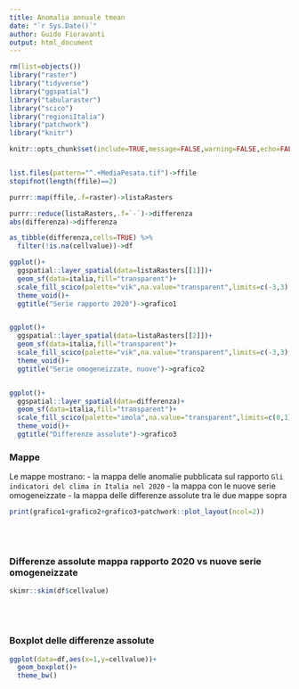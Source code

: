 ```yaml
---
title: Anomalia annuale tmean
date: "`r Sys.Date()`"
author: Guido Fioravanti
output: html_document
---
```


```r
rm(list=objects())
library("raster")
library("tidyverse")
library("ggspatial")
library("tabularaster")
library("scico")
library("regioniItalia")
library("patchwork")
library("knitr")

knitr::opts_chunk$set(include=TRUE,message=FALSE,warning=FALSE,echo=FALSE,error=FALSE)


list.files(pattern="^.+MediaPesata.tif")->ffile
stopifnot(length(ffile)==2)

purrr::map(ffile,.f=raster)->listaRasters

purrr::reduce(listaRasters,.f=`-`)->differenza
abs(differenza)->differenza

as_tibble(differenza,cells=TRUE) %>%
  filter(!is.na(cellvalue))->df
```



```r
ggplot()+
  ggspatial::layer_spatial(data=listaRasters[[1]])+
  geom_sf(data=italia,fill="transparent")+
  scale_fill_scico(palette="vik",na.value="transparent",limits=c(-3,3),breaks=seq(-3,3,by=0.25),guide=guide_colorbar(barheight = unit(8,"cm")))+
  theme_void()+
  ggtitle("Serie rapporto 2020")->grafico1


ggplot()+
  ggspatial::layer_spatial(data=listaRasters[[2]])+
  geom_sf(data=italia,fill="transparent")+
  scale_fill_scico(palette="vik",na.value="transparent",limits=c(-3,3),breaks=seq(-3,3,by=0.25),guide=guide_colorbar(barheight = unit(8,"cm")))+
  theme_void()+
  ggtitle("Serie omogeneizzate, nuove")->grafico2


ggplot()+
  ggspatial::layer_spatial(data=differenza)+
  geom_sf(data=italia,fill="transparent")+
  scale_fill_scico(palette="imola",na.value="transparent",limits=c(0,1),breaks=seq(0,1,by=0.2),guide=guide_colorbar(barheight = unit(8,"cm")))+
  theme_void()+
  ggtitle("Differenze assolute")->grafico3
```

### Mappe

Le mappe mostrano:
- la mappa delle anomalie pubblicata sul rapporto `Gli indicatori del clima in Italia nel 2020`
- la mappa con le nuove serie omogeneizzate
- la mappa delle differenze assolute tra le due mappe sopra

```r
print(grafico1+grafico2+grafico3+patchwork::plot_layout(ncol=2))
```

<br><br>

### Differenze assolute mappa rapporto 2020 vs nuove serie omogeneizzate

```r
skimr::skim(df$cellvalue)
```
<br><br>

### Boxplot delle differenze assolute

```r
ggplot(data=df,aes(x=1,y=cellvalue))+
  geom_boxplot()+
  theme_bw()
```